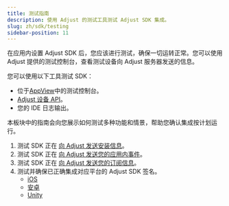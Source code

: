 ```yaml
---
title: 测试指南
description: 使用 Adjust 的测试工具测试 Adjust SDK 集成。
slug: zh/sdk/testing
sidebar-position: 11
---
```


在应用内设置 Adjust SDK 后，您应该进行测试，确保一切运转正常。您可以使用 Adjust 提供的测试控制台，查看测试设备向 Adjust 服务器发送的信息。

您可以使用以下工具测试 SDK：

-  位于[AppView](https://help.adjust.com/zh/article/testing-console)中的测试控制台。
-  [Adjust 设备 API](/zh/api/device-api)。
-  您的 IDE 日志输出。

本板块中的指南会向您展示如何测试多种功能和情景，帮助您确认集成按计划运行。

1. 测试 SDK 正在 [向 Adjust 发送安装信息](/zh/sdk/testing/install-recording)。
2. 测试 SDK 正在 [向 Adjust 发送您的应用内事件](/zh/sdk/testing/event-recording)。
3. 测试 SDK 正在 [向 Adjust 发送您的订阅信息](/zh/sdk/testing/subscription-recording)。
4. 测试并确保已正确集成对应平台的 Adjust SDK 签名。
   -  [iOS](/zh/sdk/ios/integrations/signature-library)
   -  [安卓](/zh/sdk/android/integrations/signature-library)
   -  [Unity](/zh/sdk/unity/integrations/signature-library)
